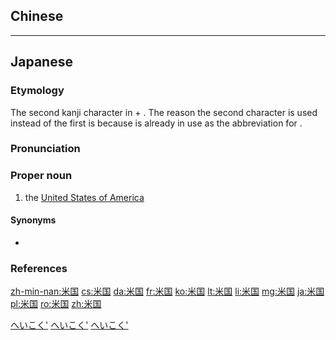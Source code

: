 ==Chinese==
{{zh-see|米國}}

----

==Japanese==
{{ja-kanjitab|べい|こく|yomi=on}}

===Etymology===
The second kanji character in {{m|ja|亜米利加||America|tr=America}} + {{m|ja|国||country|tr=koku}}. The reason the second character is used instead of the first is because {{m|ja|亜}} is already in use as the abbreviation for {{m|ja|亜細亜||Asia|tr=Ajia}}.

===Pronunciation===
{{ja-pron|べいこく|accent=h|yomi=on|acc_ref=NHK}}

===Proper noun===
{{ja-pos|べいこく|proper|kyu=米國}}

# the [[United States of America]]

====Synonyms====
* {{ja-l|アメリカ||America}}

===References===
<references />

[[Category:ja:Countries of North America|へいこく']]
[[Category:ja:Countries|へいこく']]
[[Category:ja:United States of America|へいこく']]

[[zh-min-nan:米国]]
[[cs:米国]]
[[da:米国]]
[[fr:米国]]
[[ko:米国]]
[[lt:米国]]
[[li:米国]]
[[mg:米国]]
[[ja:米国]]
[[pl:米国]]
[[ro:米国]]
[[zh:米国]]
